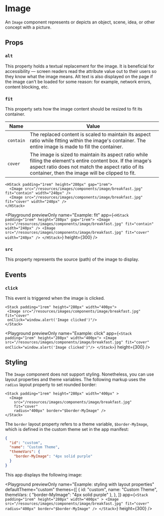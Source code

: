 # Image

An `Image` component represents or depicts an object, scene, idea, or other concept with a picture.

## Props

### `alt`

This property holds a textual replacement for the image. It is beneficial for accessibility — screen readers read the attribute value out to their users so they know what the image means. Alt text is also displayed on the page if the image can't be loaded for some reason: for example, network errors, content blocking, etc.

### `fit`

This property sets how the image content should be resized to fit its container.

|Name|Value|
|-|-|
|`contain`|The replaced content is scaled to maintain its aspect ratio while fitting within the image's container. The entire image is made to fill the container.|
|`cover`|The image is sized to maintain its aspect ratio while filling the element's entire content box. If the image's aspect ratio does not match the aspect ratio of its container, then the image will be clipped to fit.|

```ueml copy
<HStack padding="1rem" height="280px" gap="1rem">
  <Image src="/resources/images/components/image/breakfast.jpg" fit="contain" width="240px" />
  <Image src="/resources/images/components/image/breakfast.jpg" fit="cover" width="240px" />
</HStack>
```

<Playground
    previewOnly
    name="Example: fit"
    app={`
    <HStack padding="1rem" height="280px" gap="1rem">
     <Image src="/resources/images/components/image/breakfast.jpg" fit="contain" width="240px" />
     <Image src="/resources/images/components/image/breakfast.jpg" fit="cover" width="240px" />
    </HStack>
  `}
    height={300}
/>

### `src`

This property represents the source (path) of the image to display.

## Events

### `click`

This event is triggered when the image is clicked.

```ueml
<Stack padding="1rem" height="280px" width="400px">
 <Image src="/resources/images/components/image/breakfast.jpg" fit="cover"
 onClick="window.alert('Image clicked')"/>
</Stack>
```

<Playground
  previewOnly
  name="Example: click"
  app={`
    <Stack padding="1rem" height="280px" width="400px">
     <Image src="/resources/images/components/image/breakfast.jpg" fit="cover"
     onClick="window.alert('Image clicked')"/>
    </Stack>
  `}
  height={300}
/>

## Styling

The `Image` component does not support styling. Nonetheless, you can use layout properties and theme variables. The following markup uses the `radius` layout property to set rounded border:

```ueml copy
<Stack padding="1rem" height="280px" width="400px" >
  <Image 
    src="/resources/images/components/image/breakfast.jpg"
    fit="cover" 
    radius="400px" border="$border-MyImage" />
</Stack>
```

The `border` layout property refers to a theme variable, `$border-MyImage`, which is defined in the custom theme set in the app manifest:

```json
{
  "id": "custom",
  "name": "Custom Theme",
  "themeVars": {
    "border-MyImage": "4px solid purple"
  }
}
```

This app displays the following image:

<Playground
  previewOnly
  name="Example: styling with layout properties"
  defaultTheme="custom"
  themes={[
    {
      id: "custom",
      name: "Custom Theme",
      themeVars: {
        "border-MyImage": "4px solid purple"
      },
    },
  ]}
  app={`
    <Stack padding="1rem" height="280px" width="400px" >
     <Image src="/resources/images/components/image/breakfast.jpg" fit="cover" 
       radius="400px" border="$border-MyImage" />
    </Stack>
  `}
  height={300}
/>
